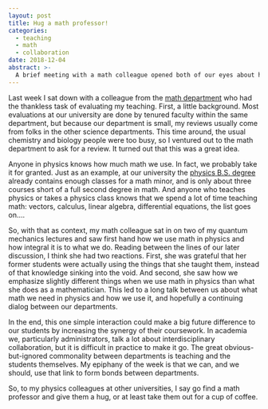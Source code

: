 ```yaml
---
layout: post
title: Hug a math professor!
categories:
  - teaching
  - math
  - collaboration
date: 2018-12-04
abstract: >-
  A brief meeting with a math colleague opened both of our eyes about helping our students.
---
```


Last week I sat down with a colleague from the [math department](https://duq.edu/academics/schools/liberal-arts/departments-and-programs-/mathematics-and-computer-science/mathematics-ba/bs-) who had the thankless task of evaluating my teaching.
First, a little background.
Most evaluations at our university are done by tenured faculty within the same department, but because our department is  small, my reviews usually come from folks in the other science departments.
This time around, the usual chemistry and biology people were too busy, so I ventured out to the math department to ask for a review.
It turned out that this was a great idea.

Anyone in physics knows how much math we use.
In fact, we probably take it for granted.
Just as an example, at our university the [physics B.S. degree](https://www.duq.edu/academics/schools/natural-and-environmental-sciences/academic-programs/physics/undergraduate-programs/bachelor-of-science/physics-course-sequence) already contains enough classes for a math minor, and is only about three courses short of a full second degree in math.
And anyone who teaches physics or takes a physics class knows that we spend a lot of time teaching math:
vectors, calculus, linear algebra, differential equations, the list goes on....

So, with that as context, my math colleague sat in on two of my quantum mechanics lectures and saw first hand how we use math in physics and how integral it is to what we do.
Reading between the lines of our later discussion, I think she had two reactions.
First, she was grateful that her former students were actually using the things that she taught them, instead of that knowledge sinking into the void.
And second, she saw how we emphasize slightly different things when we use math in physics than what she does as a mathematician.
This led to a long talk between us about what math we need in physics and how we use it,
and hopefully a continuing dialog between our departments.

In the end, this one simple interaction could make a big future difference to our students by increasing the synergy of their coursework.
In academia we, particularly administrators, talk a lot about interdisciplinary collaboration, but it is difficult in practice to make it go.
The great obvious-but-ignored commonality between departments is teaching and the students themselves.
My epiphany of the week is that we can, and we should, use that link to form bonds between departments.

So, to my physics colleagues at other universities, I say go find a math professor and give them a hug, or at least take them out for a cup of coffee.